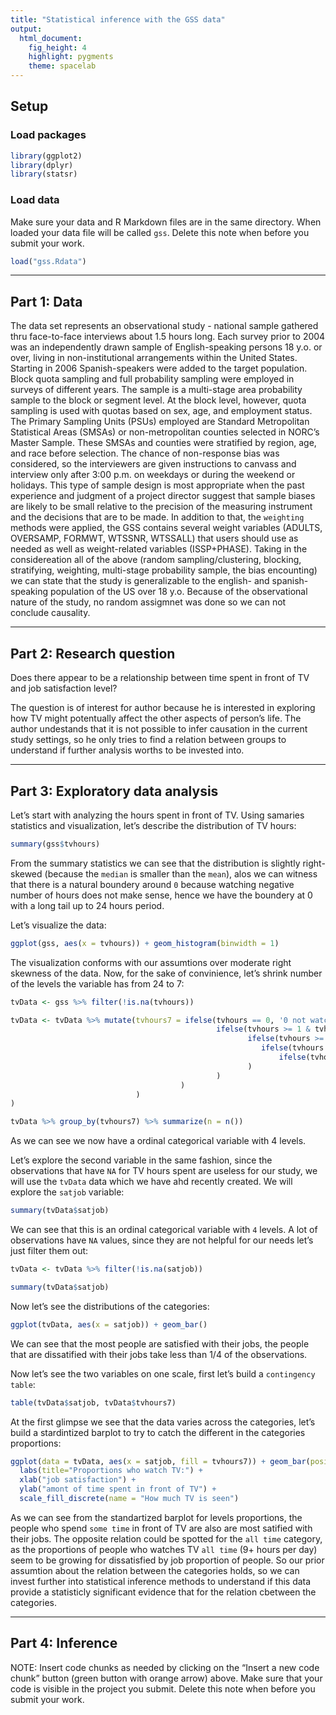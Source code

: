 ```yaml
---
title: "Statistical inference with the GSS data"
output: 
  html_document: 
    fig_height: 4
    highlight: pygments
    theme: spacelab
---
```


## Setup

### Load packages

```r
library(ggplot2)
library(dplyr)
library(statsr)
```

### Load data

Make sure your data and R Markdown files are in the same directory. When loaded
your data file will be called `gss`. Delete this note when before you submit 
your work. 

```r
load("gss.Rdata")
```

* * *

## Part 1: Data

  The data set represents an observational study - national sample gathered thru face-to-face interviews about 1.5 hours long. Each survey prior to 2004 was an independently drawn sample of English-speaking persons 18 y.o. or over, living in non-institutional arrangements within the United States. Starting in 2006 Spanish-speakers were added to the target population. Block quota sampling  and full probability sampling were employed in surveys of different years.
  The sample is a multi-stage area probability sample to the block or segment level. At the block level, however, quota sampling is used with quotas based on sex, age, and employment status.
  The Primary Sampling Units (PSUs) employed are Standard Metropolitan Statistical Areas (SMSAs) or non-metropolitan
counties selected in NORC's Master Sample. These SMSAs and counties were stratified by region, age, and race before selection.
  The chance of non-response bias was considered, so the interviewers are given instructions to canvass and interview only after 3:00 p.m. on weekdays or during the weekend or holidays. This type of sample design is most appropriate when the past experience and judgment of a project director suggest that sample biases are likely to be small relative to the precision of the measuring instrument and the decisions that are to be made.
  In addition to that, the `weighting` methods were applied, the GSS contains several weight variables (ADULTS, OVERSAMP, FORMWT, WTSSNR, WTSSALL) that users should use as needed as well as weight-related variables (ISSP+PHASE).
  Taking in the considereation all of the above (random sampling/clustering, blocking, stratifying, weighting, multi-stage probability sample, the bias encounting) we can state that the study is generalizable to the english- and spanish-speaking population of the US over 18 y.o. Because of the observational nature of the study, no random assigmnet was done so we can not conclude causality.

* * *

## Part 2: Research question

Does there appear to be a relationship between time spent in front of TV and job satisfaction level?

The question is of interest for author because he is interested in exploring how TV might potentually affect the other aspects of person's life. The author undestands that it is not possible to infer causation in the current study settings, so he only tries to find a relation between groups to understand if further analysis worths to be invested into.

* * *

## Part 3: Exploratory data analysis

Let's start with analyzing the hours spent in front of TV. Using samaries statistics and visualization, let's describe the distribution of TV hours:

```r
summary(gss$tvhours)
```

From the summary statistics we can see that the distribution is slightly right-skewed (because the `median` is smaller than the `mean`), alos we can witness that there is a natural boundery around `0` because watching negative number of hours does not make sense, hence we have the boundery at 0 with a long tail up to 24 hours period.

Let's visualize the data:

```r
ggplot(gss, aes(x = tvhours)) + geom_histogram(binwidth = 1)
```
The visualization conforms with our assumtions over moderate right skewness of the data. Now, for the sake of convinience, let's shrink number of the levels the variable has from 24 to 7:


```r

tvData <- gss %>% filter(!is.na(tvhours))

tvData <- tvData %>% mutate(tvhours7 = ifelse(tvhours == 0, '0 not watching',
                                              ifelse(tvhours >= 1 & tvhours <= 2, '1 some time',
                                                     ifelse(tvhours >= 3 & tvhours <= 4, '2 watching',
                                                        ifelse(tvhours >= 5 & tvhours <= 8, '3 watching a lot',
                                                            ifelse(tvhours >= 9 & tvhours <= 24, '4 all time', 'error')
                                                     )
                                              )
                                      )
                            )
)

tvData %>% group_by(tvhours7) %>% summarize(n = n())
```

As we can see we now have a ordinal categorical variable with 4 levels.

Let's explore the second variable in the same fashion, since the observations that have `NA` for TV hours spent are useless for our study, we will use the `tvData` data which we have ahd recently created. We will explore the `satjob` variable:

```r
summary(tvData$satjob)
```
We can see that this is an ordinal categorical variable with `4` levels. A lot of observations have `NA` values, since they are not helpful for our needs let's just filter them out:

```r
tvData <- tvData %>% filter(!is.na(satjob))

summary(tvData$satjob)
```
Now let's see the distributions of the categories:

```r
ggplot(tvData, aes(x = satjob)) + geom_bar()
```
We can see that the most people are satisfied with their jobs, the people that are dissatified with their jobs take less than 1/4 of the observations.


Now let's see the two variables on one scale, first let's build a `contingency table`:

```r
table(tvData$satjob, tvData$tvhours7)
```

At the first glimpse we see that the data varies across the categories, let's build a stardintized barplot to try to catch the different in the categories proportions:

```r
ggplot(data = tvData, aes(x = satjob, fill = tvhours7)) + geom_bar(position = "fill") +
  labs(title="Proportions who watch TV:") +
  xlab("job satisfaction") +
  ylab("amont of time spent in front of TV") +
  scale_fill_discrete(name = "How much TV is seen")
```
As we can see from the standartized barplot for levels proportions, the people who spend `some time` in front of TV are also are most satified with their jobs. The opposite relation could be spotted for the `all time` category, as the proportions of people who watches TV `all time` (9+ hours per day) seem to be growing for dissatisfied by job proportion of people. So our prior assumtion about the relation between the categories holds, so we can invest further into statistical inference methods to understand if this data provide a statisticly significant evidence that for the relation cbetween the categories.

* * *

## Part 4: Inference

NOTE: Insert code chunks as needed by clicking on the "Insert a new code chunk" 
button (green button with orange arrow) above. Make sure that your code is visible
in the project you submit. Delete this note when before you submit your work.